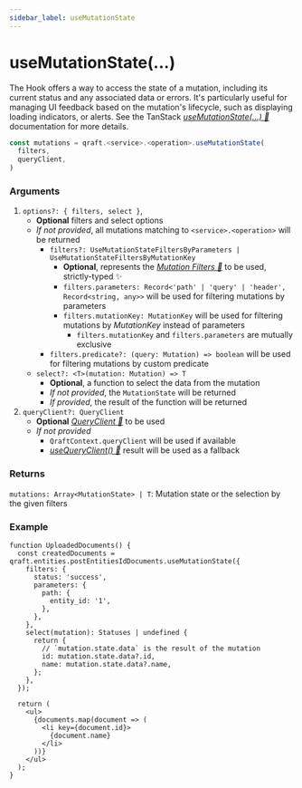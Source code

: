 ```yaml
---
sidebar_label: useMutationState
---
```


# useMutationState(...)

The Hook offers a way to access the state of a mutation,
including its current status and any associated data or errors.
It's particularly useful for managing UI feedback based on the mutation's lifecycle, such as displaying loading indicators,
or alerts. See the TanStack [_useMutationState(...) 🌴_](https://tanstack.com/query/latest/docs/framework/react/reference/useMutationState)
documentation for more details.

```ts
const mutations = qraft.<service>.<operation>.useMutationState(
  filters,
  queryClient,
)
```

### Arguments

1. `options?: { filters, select }`,
   - **Optional** filters and select options
   - _If not provided_, all mutations matching to `<service>.<operation>` will be returned
     - `filters?: UseMutationStateFiltersByParameters | UseMutationStateFiltersByMutationKey`
       - **Optional**, represents the [_Mutation Filters 🌴_](https://tanstack.com/query/latest/docs/framework/react/guides/filters#mutation-filters)
         to be used, strictly-typed ✨
       - `filters.parameters: Record<'path' | 'query' | 'header', Record<string, any>>` will be used for filtering mutations by parameters
       - `filters.mutationKey: MutationKey` will be used for filtering mutations by _MutationKey_ instead of parameters
         - `filters.mutationKey` and `filters.parameters` are mutually exclusive
     - `filters.predicate?: (query: Mutation) => boolean` will be used for filtering mutations by custom predicate
   - `select?: <T>(mutation: Mutation) => T`
     - **Optional**, a function to select the data from the mutation
     - _If not provided_, the `MutationState` will be returned
     - _If provided_, the result of the function will be returned
2. `queryClient?: QueryClient`
   - **Optional** [_QueryClient 🌴_](https://tanstack.com/query/latest/docs/reference/QueryClient) to be used
   - _If not provided_
     - `QraftContext.queryClient` will be used if available
     - [_useQueryClient() 🌴_](https://tanstack.com/query/latest/docs/framework/react/reference/useQueryClient)
       result will be used as a fallback

### Returns
`mutations: Array<MutationState> | T`: Mutation state or the selection by the given filters

### Example

```tsx title="src/FetchStatus.tsx"
function UploadedDocuments() {
  const createdDocuments = qraft.entities.postEntitiesIdDocuments.useMutationState({
    filters: {
      status: 'success',
      parameters: {
        path: {
          entity_id: '1',
        },
      },
    },
    select(mutation): Statuses | undefined {
      return {
        // `mutation.state.data` is the result of the mutation
        id: mutation.state.data?.id,
        name: mutation.state.data?.name,
      };
    },
  });

  return (
    <ul>
      {documents.map(document => (
        <li key={document.id}>
          {document.name}
        </li>
      ))}
    </ul>
  );
}
```
